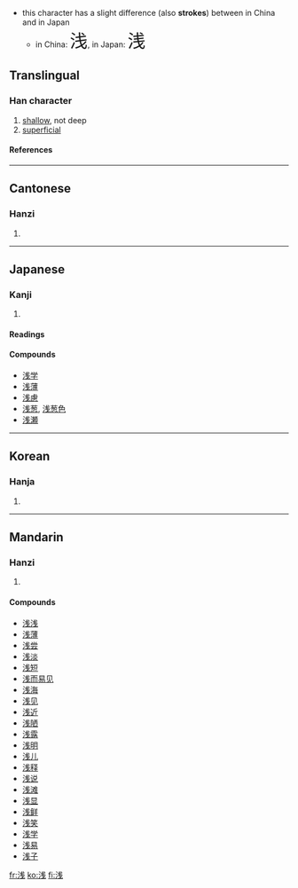 *this character has a slight difference (also '''strokes''') between in China and in Japan
**in China: <font size="6"><font lang="zh">浅</font></font>, in Japan: <font size="6"><font lang="ja">浅</font></font>
{{see|淺}}

==Translingual==
===Han character===
{{Han char|rn=85|rad=水|as=06|sn=9|four=|canj=水戈十 (EIJ)}}
# [[shallow]], not deep
# [[superficial]]
====References====
{{Han ref|kx=0619.121|dkj=17452|hdz=31579.010|uh=6D45|ud=27973}}

----
==Cantonese==
===Hanzi===
{{yue-hanzi|jyut=|y=chin2}}
# {{defn|Cantonese}}

----
==Japanese==
===Kanji===
{{ja-kanji|grade=4|rs=水06}}
# {{defn|Japanese}} 
====Readings====
{{ja-readings|on=[[せん]] (sen)|kun=[[あさい]] (asai)}}

====Compounds====
*[[浅学]]
*[[浅薄]]
*[[浅慮]]
*[[浅葱]], [[浅葱色]]
*[[浅瀬]]

----
==Korean==
===Hanja===
{{ko-hanja|hangeul=천|eumhun=|rv=cheon|mr=ch'ŏn|y=chen}}
# {{defn|Korean}}

----
==Mandarin==
===Hanzi===
{{cmn-hanzi|tra=淺|pin=[[qiǎn]] (qian3)|wg=ch'ien<sup>3</sup>}}
# {{defn|Mandarin}}

====Compounds====
*[[浅浅]]
*[[浅薄]]
*[[浅尝]]
*[[浅淡]]
*[[浅短]]
*[[浅而易见]]
*[[浅海]]
*[[浅见]]
*[[浅近]]
*[[浅陋]]
*[[浅露]]
*[[浅明]]
*[[浅儿]]
*[[浅释]]
*[[浅说]]
*[[浅滩]]
*[[浅显]]
*[[浅鲜]]
*[[浅笑]]
*[[浅学]]
*[[浅易]]
*[[浅子]]

[[fr:浅]]
[[ko:浅]]
[[fi:浅]]